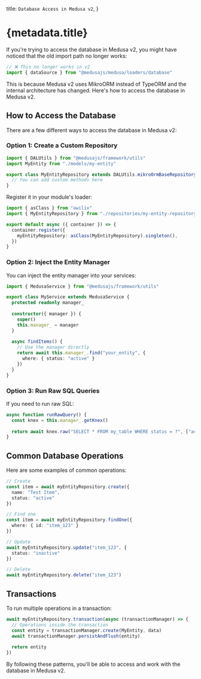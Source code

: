 
  title: `Database Access in Medusa v2`,
}

# {metadata.title}

If you're trying to access the database in Medusa v2, you might have noticed that the old import path no longer works:

```ts
// ❌ This no longer works in v2
import { dataSource } from "@medusajs/medusa/loaders/database"
```

This is because Medusa v2 uses MikroORM instead of TypeORM and the internal architecture has changed. Here's how to access the database in Medusa v2.

## How to Access the Database

There are a few different ways to access the database in Medusa v2:

### Option 1: Create a Custom Repository

```ts
import { DALUtils } from "@medusajs/framework/utils"
import MyEntity from "./models/my-entity"

export class MyEntityRepository extends DALUtils.mikroOrmBaseRepositoryFactory(MyEntity) {
  // You can add custom methods here
}
```

Register it in your module's loader:

```ts
import { asClass } from "awilix"
import { MyEntityRepository } from "./repositories/my-entity-repository"

export default async ({ container }) => {
  container.register({
    myEntityRepository: asClass(MyEntityRepository).singleton(),
  })
}
```

### Option 2: Inject the Entity Manager

You can inject the entity manager into your services:

```ts
import { MedusaService } from "@medusajs/framework/utils"

export class MyService extends MedusaService {
  protected readonly manager_
  
  constructor({ manager }) {
    super()
    this.manager_ = manager
  }
  
  async findItems() {
    // Use the manager directly
    return await this.manager_.find("your_entity", {
      where: { status: "active" }
    })
  }
}
```

### Option 3: Run Raw SQL Queries

If you need to run raw SQL:

```ts
async function runRawQuery() {
  const knex = this.manager_.getKnex()
  
  return await knex.raw("SELECT * FROM my_table WHERE status = ?", ["active"])
}
```

## Common Database Operations

Here are some examples of common operations:

```ts
// Create
const item = await myEntityRepository.create({
  name: "Test Item",
  status: "active"
})

// Find one
const item = await myEntityRepository.findOne({
  where: { id: "item_123" }
})

// Update
await myEntityRepository.update("item_123", {
  status: "inactive"
})

// Delete
await myEntityRepository.delete("item_123")
```

## Transactions

To run multiple operations in a transaction:

```ts
await myEntityRepository.transaction(async (transactionManager) => {
  // Operations inside the transaction
  const entity = transactionManager.create(MyEntity, data)
  await transactionManager.persistAndFlush(entity)
  
  return entity
})
```

By following these patterns, you'll be able to access and work with the database in Medusa v2. 